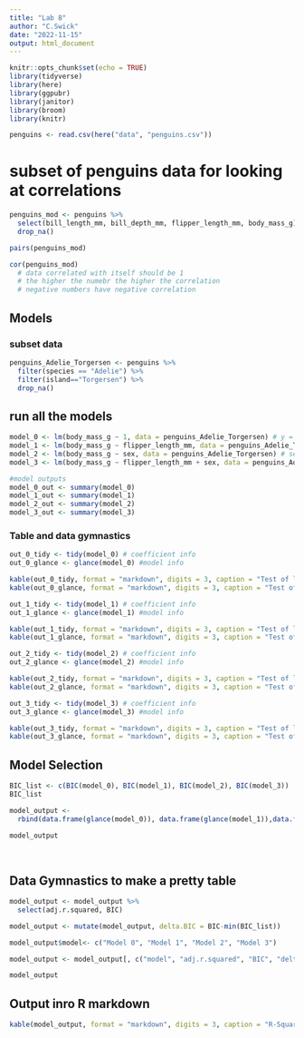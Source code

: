 ```yaml
---
title: "Lab 8"
author: "C.Swick"
date: "2022-11-15"
output: html_document
---
```


```r
knitr::opts_chunk$set(echo = TRUE)
library(tidyverse)
library(here)
library(ggpubr)
library(janitor)
library(broom)
library(knitr)
```

```r
penguins <- read.csv(here("data", "penguins.csv"))
```

# subset of penguins data for looking at correlations

```r
penguins_mod <- penguins %>% 
  select(bill_length_mm, bill_depth_mm, flipper_length_mm, body_mass_g) %>% 
  drop_na()

pairs(penguins_mod)

cor(penguins_mod)
  # data correlated with itself should be 1 
  # the higher the numebr the higher the correlation 
  # negative numbers have negative correlation 

```

## Models

### subset data

```r
penguins_Adelie_Torgersen <- penguins %>% 
  filter(species == "Adelie") %>% 
  filter(island=="Torgersen") %>% 
  drop_na()
```

## run all the models

```r
model_0 <- lm(body_mass_g ~ 1, data = penguins_Adelie_Torgersen) # y = beta naught
model_1 <- lm(body_mass_g ~ flipper_length_mm, data = penguins_Adelie_Torgersen) 
model_2 <- lm(body_mass_g ~ sex, data = penguins_Adelie_Torgersen) # sex will be a dummy variable, all 0 and 1 #t-test
model_3 <- lm(body_mass_g ~ flipper_length_mm + sex, data = penguins_Adelie_Torgersen) # multiple regression 

#model outputs 
model_0_out <- summary(model_0)
model_1_out <- summary(model_1)
model_2_out <- summary(model_2)
model_3_out <- summary(model_3)
```

### Table and data gymnastics

```r
out_0_tidy <- tidy(model_0) # coefficient info
out_0_glance <- glance(model_0) #model info 

kable(out_0_tidy, format = "markdown", digits = 3, caption = "Test of linear model 0 coefficient")
kable(out_0_glance, format = "markdown", digits = 3, caption = "Test of linear model 0")
```

```r
out_1_tidy <- tidy(model_1) # coefficient info
out_1_glance <- glance(model_1) #model info 

kable(out_1_tidy, format = "markdown", digits = 3, caption = "Test of linear model 1 coefficient")
kable(out_1_glance, format = "markdown", digits = 3, caption = "Test of linear model 1")
```

```r
out_2_tidy <- tidy(model_2) # coefficient info
out_2_glance <- glance(model_2) #model info 

kable(out_2_tidy, format = "markdown", digits = 3, caption = "Test of linear model 2 coefficient")
kable(out_2_glance, format = "markdown", digits = 3, caption = "Test of linear model 2")
```

```r
out_3_tidy <- tidy(model_3) # coefficient info
out_3_glance <- glance(model_3) #model info 

kable(out_3_tidy, format = "markdown", digits = 3, caption = "Test of linear model 3 coefficient")
kable(out_3_glance, format = "markdown", digits = 3, caption = "Test of linear model 3")
```

## Model Selection

```r
BIC_list <- c(BIC(model_0), BIC(model_1), BIC(model_2), BIC(model_3))
BIC_list
```

```r
model_output <-
  rbind(data.frame(glance(model_0)), data.frame(glance(model_1)),data.frame(glance(model_2)),data.frame(glance(model_3)))

model_output
        
        
```

## Data Gymnastics to make a pretty table

```r
model_output <- model_output %>% 
  select(adj.r.squared, BIC)

model_output <- mutate(model_output, delta.BIC = BIC-min(BIC_list))

model_output$model<- c("Model 0", "Model 1", "Model 2", "Model 3")

model_output <- model_output[, c("model", "adj.r.squared", "BIC", "delta.BIC")]

model_output
```

## Output inro R markdown 
```r
kable(model_output, format = "markdown", digits = 3, caption = "R-Squared adjusted, BIC, and Delta BIC for the penguin models. Delta BIC >7 indicated models that should be dismissed from further consideration")
```






